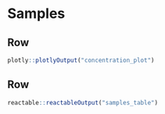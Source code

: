 # Samples {orientation="rows" scrolling="true"}

## Row {height=10%}

```r
plotly::plotlyOutput("concentration_plot")
```

## Row

```r
reactable::reactableOutput("samples_table")
```
